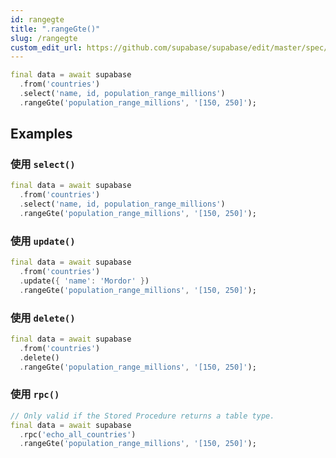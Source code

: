 ```yaml
---
id: rangegte
title: ".rangeGte()"
slug: /rangegte
custom_edit_url: https://github.com/supabase/supabase/edit/master/spec/supabase_dart_v1.yml
---
```




```dart
final data = await supabase
  .from('countries')
  .select('name, id, population_range_millions')
  .rangeGte('population_range_millions', '[150, 250]');
```


















## Examples

### 使用 `select()`



```dart
final data = await supabase
  .from('countries')
  .select('name, id, population_range_millions')
  .rangeGte('population_range_millions', '[150, 250]');
```

### 使用 `update()`



```dart
final data = await supabase
  .from('countries')
  .update({ 'name': 'Mordor' })
  .rangeGte('population_range_millions', '[150, 250]');
```

### 使用 `delete()`



```dart
final data = await supabase
  .from('countries')
  .delete()
  .rangeGte('population_range_millions', '[150, 250]');
```

### 使用 `rpc()`



```dart
// Only valid if the Stored Procedure returns a table type.
final data = await supabase
  .rpc('echo_all_countries')
  .rangeGte('population_range_millions', '[150, 250]');
```